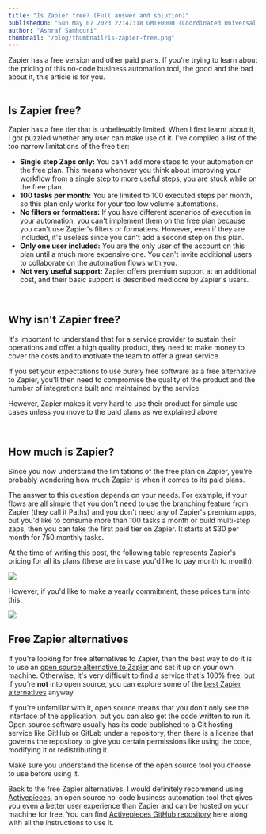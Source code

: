 ```yaml
---
title: "Is Zapier free? (Full answer and solution)"
publishedOn: "Sun May 07 2023 22:47:18 GMT+0000 (Coordinated Universal Time)"
author: "Ashraf Samhouri"
thumbnail: "/blog/thumbnail/is-zapier-free.png"
---
```


Zapier has a free version and other paid plans. If you're trying to learn about the pricing of this no-code business automation tool, the good and the bad about it, this article is for you.  
‍

Is Zapier free?
---------------

Zapier has a free tier that is unbelievably limited. When I first learnt about it, I got puzzled whether any user can make use of it. I've compiled a list of the too narrow limitations of the free tier:

*   **Single step Zaps only:** You can't add more steps to your automation on the free plan. This means whenever you think about improving your workflow from a single step to more useful steps, you are stuck while on the free plan.
*   **100 tasks per month:** You are limited to 100 executed steps per month, so this plan only works for your too low volume automations.
*   **No filters or formatters:** If you have different scenarios of execution in your automation, you can't implement them on the free plan because you can't use Zapier's filters or formatters. However, even if they are included, it's useless since you can't add a second step on this plan.
*   **Only one user included:** You are the only user of the account on this plan until a much more expensive one. You can't invite additional users to collaborate on the automation flows with you.
*   **Not very useful support:** Zapier offers premium support at an additional cost, and their basic support is described mediocre by Zapier's users.

‍

Why isn't Zapier free?
----------------------

It's important to understand that for a service provider to sustain their operations and offer a high quality product, they need to make money to cover the costs and to motivate the team to offer a great service.

If you set your expectations to use purely free software as a free alternative to Zapier, you'll then need to compromise the quality of the product and the number of integrations built and maintained by the service.

However, Zapier makes it very hard to use their product for simple use cases unless you move to the paid plans as we explained above.

‍

How much is Zapier?
-------------------

Since you now understand the limitations of the free plan on Zapier, you're probably wondering how much Zapier is when it comes to its paid plans.

The answer to this question depends on your needs. For example, if your flows are all simple that you don't need to use the branching feature from Zapier (they call it Paths) and you don't need any of Zapier's premium apps, but you'd like to consume more than 100 tasks a month or build multi-step zaps, then you can take the first paid tier on Zapier. It starts at $30 per month for 750 monthly tasks.

At the time of writing this post, the following table represents Zapier's pricing for all its plans (these are in case you'd like to pay month to month):

![](https://uploads-ssl.webflow.com/62c21c5254de25f99c48bdfe/6458242f83fdf19595849b40_Screenshot%202023-05-08%20at%2001.19.38.png)

However, if you'd like to make a yearly commitment, these prices turn into this:

![](https://uploads-ssl.webflow.com/62c21c5254de25f99c48bdfe/645824570054525e2bd36b0d_Screenshot%202023-05-08%20at%2001.19.48.png)

Free Zapier alternatives
------------------------

If you're looking for free alternatives to Zapier, then the best way to do it is to use an [open source alternative to Zapier](https://www.activepieces.com/blog/open-source-alternatives-to-zapier) and set it up on your own machine. Otherwise, it's very difficult to find a service that's 100% free, but if you're **not** into open source, you can explore some of the [best Zapier alternatives](https://www.activepieces.com/blog/best-zapier-alternatives) anyway.

If you're unfamiliar with it, open source means that you don't only see the interface of the application, but you can also get the code written to run it. Open source software usually has its code published to a Git hosting service like GitHub or GitLab under a repository, then there is a license that governs the repository to give you certain permissions like using the code, modifying it or redistributing it.

Make sure you understand the license of the open source tool you choose to use before using it.

Back to the free Zapier alternatives, I would definitely recommend using [Activepieces](https://cloud.activepieces.com/sign-up), an open source no-code business automation tool that gives you even a better user experience than Zapier and can be hosted on your machine for free. You can find [Activepieces GitHub repository](https://github.com/activepieces/activepieces) here along with all the instructions to use it.

